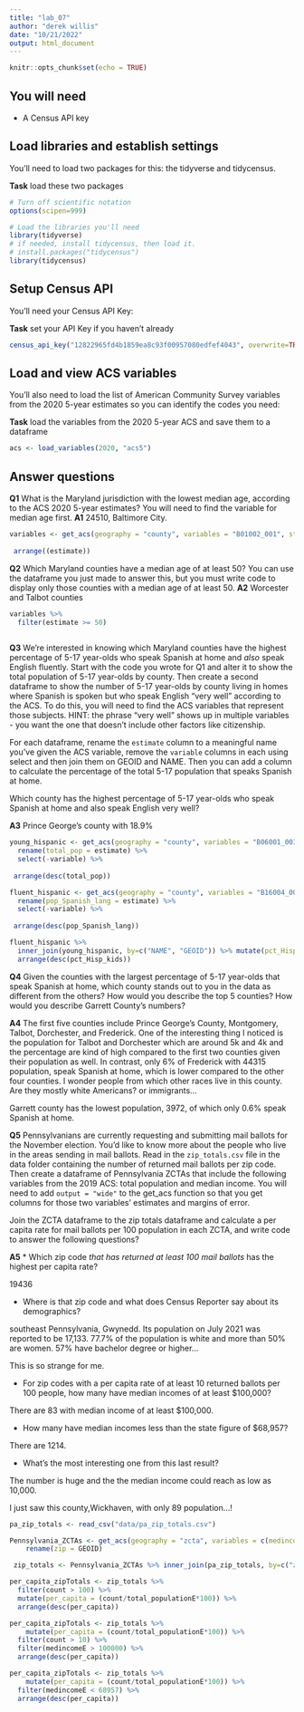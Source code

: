 ```yaml
---
title: "lab_07"
author: "derek willis"
date: "10/21/2022"
output: html_document
---
```


```r
knitr::opts_chunk$set(echo = TRUE)
```

## You will need

* A Census API key

## Load libraries and establish settings

You'll need to load two packages for this: the tidyverse and tidycensus.

**Task** load these two packages

```r
# Turn off scientific notation
options(scipen=999)

# Load the libraries you'll need
library(tidyverse)
# if needed, install tidycensus, then load it.
# install.packages("tidycensus")
library(tidycensus)

```

## Setup Census API

You'll need your Census API Key:

**Task** set your API Key if you haven't already

```r
census_api_key("12822965fd4b1859ea8c93f00957080edfef4043", overwrite=TRUE)
```

## Load and view ACS variables

You'll also need to load the list of American Community Survey variables from the 2020 5-year estimates so you can identify the codes you need:

**Task** load the variables from the 2020 5-year ACS and save them to a dataframe

```r
acs <- load_variables(2020, "acs5")
```

## Answer questions

**Q1** What is the Maryland jurisdiction with the lowest median age, according to the ACS 2020 5-year estimates? You will need to find the variable for median age first.
**A1** 
24510, Baltimore City.

```r
variables <- get_acs(geography = "county", variables = "B01002_001", state = "MD", year = 2020) %>% 
  
 arrange((estimate)) 

```


**Q2** Which Maryland counties have a median age of at least 50? You can use the dataframe you just made to answer this, but you must write code to display only those counties with a median age of at least 50.
**A2** 
Worcester and Talbot counties

```r
variables %>% 
  filter(estimate >= 50)
  
```

**Q3** We're interested in knowing which Maryland counties have the highest percentage of 5-17 year-olds who speak Spanish at home and *also* speak English fluently. Start with the code you wrote for Q1 and alter it to show the total population of 5-17 year-olds by county. Then create a second dataframe to show the number of 5-17 year-olds by county living in homes where Spanish is spoken but who speak English "very well" according to the ACS. To do this, you will need to find the ACS variables that represent those subjects. HINT: the phrase "very well" shows up in multiple variables - you want the one that doesn't include other factors like citizenship. 

For each dataframe, rename the `estimate` column to a meaningful name you've given the ACS variable, remove the `variable` columns in each using select and then join them on GEOID and NAME. Then you can add a column to calculate the percentage of the total 5-17 population that speaks Spanish at home.

Which county has the highest percentage of 5-17 year-olds who speak Spanish at home and also speak English very well?

**A3** 
Prince George's county with 18.9%

```r
young_hispanic <- get_acs(geography = "county", variables = "B06001_003", state = "MD", year = 2020) %>% 
  rename(total_pop = estimate) %>% 
  select(-variable) %>% 
  
 arrange(desc(total_pop)) 
```

```r
fluent_hispanic <- get_acs(geography = "county", variables = "B16004_005", state = "MD", year = 2020) %>% 
  rename(pop_Spanish_lang = estimate) %>% 
  select(-variable) %>% 
  
 arrange(desc(pop_Spanish_lang)) 
```

```r
fluent_hispanic %>% 
  inner_join(young_hispanic, by=c("NAME", "GEOID")) %>% mutate(pct_Hisp_kids = (pop_Spanish_lang/total_pop)*100) %>% 
  arrange(desc(pct_Hisp_kids))
```

**Q4** Given the counties with the largest percentage of 5-17 year-olds that speak Spanish at home, which county stands out to you in the data as different from the others? How would you describe the top 5 counties? How would you describe Garrett County's numbers?

**A4** 
The first five counties include Prince George's County, Montgomery, Talbot, Dorchester, and Frederick.
One of the interesting thing I noticed is the population for Talbot and Dorchester which are around 5k and 4k and the percentage are kind of high compared to the first two counties given their population as well. In contrast, only 6% of Frederick with 44315 population, speak Spanish at home, which is lower compared to the other four counties. I wonder people from which other races live in this county. Are they mostly white Americans? or immigrants...

Garrett county has the lowest population, 3972, of which only 0.6% speak Spanish at home.


**Q5** Pennsylvanians are currently requesting and submitting mail ballots for the November election. You'd like to know more about the people who live in the areas sending in mail ballots. Read in the `zip_totals.csv` file in the data folder containing the number of returned mail ballots per zip code. Then create a dataframe of Pennsylvania ZCTAs that include the following variables from the 2019 ACS: total population and median income. You will need to add `output = "wide"` to the get_acs function so that you get columns for those two variables' estimates and margins of error.

Join the ZCTA dataframe to the zip totals dataframe and calculate a per capita rate for mail ballots per 100 population in each ZCTA, and write code to answer the following questions?

**A5**
* Which zip code *that has returned at least 100 mail ballots* has the highest per capita rate? 

19436

* Where is that zip code and what does Census Reporter say about its demographics? 

southeast Pennsylvania, Gwynedd. Its population on July 2021 was reported to be 17,133. 77.7% of the population is white and more than 50% are women. 57% have bachelor degree or higher...

This is so strange for me.

* For zip codes with a per capita rate of at least 10 returned ballots per 100 people, how many have median incomes of at least $100,000? 

There are 83 with median income of at least $100,000.

* How many have median incomes less than the state figure of $68,957? 

There are 1214.

* What's the most interesting one from this last result?

The number is huge and the the median income could reach as low as 10,000. 

I just saw this county,Wickhaven, with only 89 population...! 

```r
pa_zip_totals <- read_csv("data/pa_zip_totals.csv") 

```


```r

Pennsylvania_ZCTAs <- get_acs(geography = "zcta", variables = c(medincome = "B19013_001", total_population = "B01003_001"), output = "wide", state = "PA", year = 2019) %>% 
    rename(zip = GEOID)

```

```r
 zip_totals <- Pennsylvania_ZCTAs %>% inner_join(pa_zip_totals, by=c("zip"))

```

```r
per_capita_zipTotals <- zip_totals %>% 
  filter(count > 100) %>% 
  mutate(per_capita = (count/total_populationE*100)) %>% 
  arrange(desc(per_capita))
```

```r
per_capita_zipTotals <- zip_totals %>% 
    mutate(per_capita = (count/total_populationE*100)) %>% 
  filter(count > 10) %>% 
  filter(medincomeE > 100000) %>% 
  arrange(desc(per_capita))
```

```r
per_capita_zipTotals <- zip_totals %>% 
    mutate(per_capita = (count/total_populationE*100)) %>% 
  filter(medincomeE < 68957) %>% 
  arrange(desc(per_capita))
```


